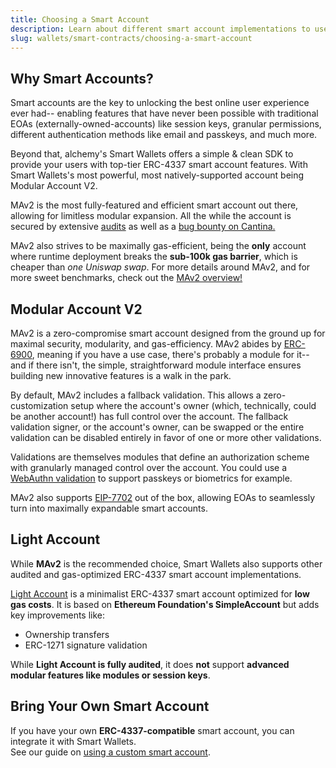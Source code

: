 ```yaml
---
title: Choosing a Smart Account
description: Learn about different smart account implementations to use with Smart Wallets
slug: wallets/smart-contracts/choosing-a-smart-account
---
```


## Why Smart Accounts?

Smart accounts are the key to unlocking the best online user experience ever had-- enabling features that have never been possible with traditional EOAs (externally-owned-accounts) like session keys, granular permissions, different authentication methods like email and passkeys, and much more.

Beyond that, alchemy's Smart Wallets offers a simple & clean SDK to provide your users with top-tier ERC-4337 smart account features. With Smart Wallets's most powerful, most natively-supported account being Modular Account V2.

MAv2 is the most fully-featured and efficient smart account out there, allowing for limitless modular expansion. All the while the account is secured by extensive [audits](https://github.com/alchemyplatform/modular-account/tree/develop/audits) as well as a [bug bounty on Cantina.](https://cantina.xyz/bounties/246de4d3-e138-4340-bdfc-fc4c95951491)

MAv2 also strives to be maximally gas-efficient, being the **only** account where runtime deployment breaks the **sub-100k gas barrier**, which is cheaper than _one Uniswap swap_. For more details around MAv2, and for more sweet benchmarks, check out the [MAv2 overview!](/wallets/smart-contracts/modular-account-v2/overview)

## Modular Account V2

MAv2 is a zero-compromise smart account designed from the ground up for maximal security, modularity, and gas-efficiency. MAv2 abides by [ERC-6900](https://eips.ethereum.org/EIPS/eip-6900), meaning if you have a use case, there's probably a module for it-- and if there isn't, the simple, straightforward module interface ensures building new innovative features is a walk in the park.

By default, MAv2 includes a fallback validation. This allows a zero-customization setup where the account's owner (which, technically, could be another account!) has full control over the account. The fallback validation signer, or the account's owner, can be swapped or the entire validation can be disabled entirely in favor of one or more other validations.

Validations are themselves modules that define an authorization scheme with granularly managed control over the account. You could use a [WebAuthn validation](https://github.com/alchemyplatform/modular-account/blob/develop/src/modules/validation/WebAuthnValidationModule.sol) to support passkeys or biometrics for example.

MAv2 also supports [EIP-7702](https://github.com/ethereum/EIPs/blob/master/EIPS/eip-7702.md) out of the box, allowing EOAs to seamlessly turn into maximally expandable smart accounts.

## Light Account

While **MAv2** is the recommended choice, Smart Wallets also supports other audited and gas-optimized ERC-4337 smart account implementations.

[Light Account](/wallets/smart-contracts/other-accounts/light-account) is a minimalist ERC-4337 smart account optimized for **low gas costs**. It is based on **Ethereum Foundation's SimpleAccount** but adds key improvements like:

- Ownership transfers
- ERC-1271 signature validation

While **Light Account is fully audited**, it does **not** support **advanced modular features like modules or session keys**.

## Bring Your Own Smart Account

If you have your own **ERC-4337-compatible** smart account, you can integrate it with Smart Wallets.  
See our guide on [using a custom smart account](/wallets/third-party/smart-contracts).
